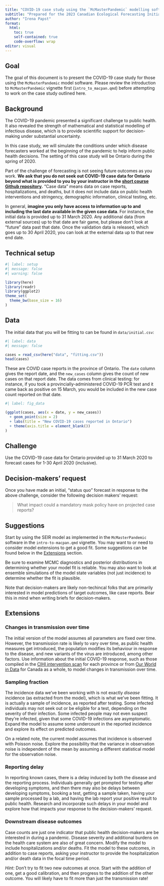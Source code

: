 ```yaml
---
title: "COVID-19 case study using the `McMasterPandemic` modelling software"
subtitle: "Prepared for the 2023 Canadian Ecological Forecasting Initiative's Short Course on Forecasting for Decision-Making"
author: "Irena Papst"
format: 
  html:
    toc: true
    self-contained: true
    code-overflow: wrap
editor: visual
---
```


## Goal

The goal of this document is to present the COVID-19 case study for those using the `McMasterPandemic` model software. Please review the introduction to `McMasterPandemic` vignette first (`intro_to_macpan.qmd`) before attempting to work on the case study outlined here.

## Background

The COVID-19 pandemic presented a significant challenge to public health. It also revealed the strength of mathematical and statistical modelling of infectious disease, which is to provide scientific support for decision-making under substantial uncertainty.

In this case study, we will simulate the conditions under which disease forecasters worked at the beginning of the pandemic to help inform public health decisions. The setting of this case study will be Ontario during the spring of 2020.

Part of the challenge of forecasting is not seeing future outcomes as you work. **We ask that you do not seek out COVID-19 case data for Ontario beyond what is provided to you by your instructor in the [short course Github repository](https://github.com/kbbodner/cefi_shortcourse_students_2023).** "Case data" means data on case reports, hospitalizations, and deaths, but it does not include data on public health interventions and stringency, demographic information, clinical testing, etc.

In general, **imagine you only have access to information up to and including the last date available in the given case data**. For instance, the initial data is provided up to 31 March 2020. Any additional data (from external sources) up to that date are fair game, but please don't look at "future" data past that date. Once the validation data is released, which goes up to 30 April 2020, you can look at the external data up to that new end date.

## Technical setup

```r
#| label: setup
#| message: false
#| warning: false

library(here)
library(readr)
library(ggplot2)
theme_set(
  theme_bw(base_size = 16)
)
```

## Data

The initial data that you will be fitting to can be found in `data/initial.csv`:

```r
#| label: data
#| message: false

cases = read_csv(here("data", "fitting.csv"))
head(cases)
```

These are COVID case reports in the province of Ontario. The `date` column gives the report date, and the `new_cases` column gives the count of new cases on that report date. The data comes from clinical testing: for instance, if you took a provincially-administered COVID-19 PCR test and it came back as positive on 15 March, you would be included in the new case count reported on that date.

```r
#| label: fig_data

(ggplot(cases, aes(x = date, y = new_cases))
  + geom_point(size = 2)
  + labs(title = "New COVID-19 cases reported in Ontario")
  + theme(axis.title = element_blank())
)
```

## Challenge

Use the COVID-19 case data for Ontario provided up to 31 March 2020 to forecast cases for 1-30 April 2020 (inclusive).

## Decision-makers' request

Once you have made an initial, "status quo" forecast in response to the above challenge, consider the following decision makers' request:

> What impact could a mandatory mask policy have on projected case reports?

## Suggestions

Start by using the SEIR model as implemented in the `McMasterPandemic` software in the `intro-to-macpan.qmd` vignette. You may want to or need to consider model extensions to get a good fit. Some suggestions can be found below in the [Extensions] section.

Be sure to examine MCMC diagnostics and posterior distributions in determining whether your model fit is reliable. You may also want to look at ensemble simulations of the model state variables (not just incidence) to determine whether the fit is plausible.

Note that decision-makers are likely non-techincal folks that are primarily interested in model predictions of target outcomes, like case reports. Bear this in mind when writing briefs for decision-makers.

## Extensions

### Changes in transmission over time

The initial version of the model assumes all parameters are fixed over time. However, the transmission rate is likely to vary over time, as public health measures get introduced, the population modifies its behaviour in response to the disease, and new variants of the virus are introduced, among other factors. Use information about the initial COVID-19 response, such as those compiled in the [CIHI intervention scan](https://www.cihi.ca/en/canadian-covid-19-intervention-timeline) for each province or from [Our World in Data](https://ourworldindata.org/policy-responses-covid) for Canada as a whole, to model changes in transmission over time.

### Sampling fraction

The incidence data we've been working with is not exactly *disease* incidence (as extracted from the model), which is what we've been fitting. It is actually a sample of incidence, as reported after testing. Some infected individuals may not seek out or be eligible for a test, depending on the severity of their infection. Some infected people may not even suspect they're infected, given that some COVID-19 infections are asymptomatic. Expand the model to assume some undercount in the reported incidence and explore its effect on predicted outcomes.

On a related note, the current model assumes that incidence is observed with Poisson noise. Explore the possibility that the variance in observation noise is independent of the mean by assuming a different statistical model for the observation noise.

### Reporting delay

In reporting known cases, there is a delay induced by both the disease and the reporting process. Individuals generally get prompted for testing after developing symptoms, and then there may also be delays between developing symptoms, booking a test, getting a sample taken, having your sample processed by a lab, and having the lab report your positive result to public health. Research and incorporate such delays in your model and explore how that impacts your response to the decision-makers' request.

### Downstream disease outcomes

Case counts are just one indicator that public health decision-makers are be interested in during a pandemic. Disease severity and additional burdens on the health care system are also of great concern. Modify the model to include hospitalizations and/or deaths. Fit the model to these outcomes, in addition to case reports, asking your instructor to provide the hospitalization and/or death data in the focal time period.

*Hint:* Don't try to fit two new outcomes at once. Start with the addition of one, get a good calibration, and then progress to the addition of the other outcome. You will likely have to fit more than just the transmission rate!
